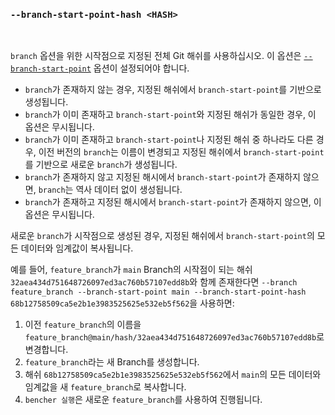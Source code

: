 ### `--branch-start-point-hash <HASH>`

<br />

`branch` 옵션을 위한 시작점으로 지정된 전체 Git 해쉬를 사용하십시오.
이 옵션은 [`--branch-start-point`][branch start point] 옵션이 설정되어야 합니다.

- `branch`가 존재하지 않는 경우, 지정된 해쉬에서 `branch-start-point`를 기반으로 생성됩니다.
- `branch`가 이미 존재하고 `branch-start-point`와 지정된 해쉬가 동일한 경우,
  이 옵션은 무시됩니다.
- `branch`가 이미 존재하고 `branch-start-point`나 지정된 해쉬 중 하나라도 다른 경우,
  이전 버전의 `branch`는 이름이 변경되고
  지정된 해쉬에서 `branch-start-point`를 기반으로 새로운 `branch`가 생성됩니다.
- `branch`가 존재하지 않고 지정된 해시에서 `branch-start-point`가 존재하지 않으면,
  `branch`는 역사 데이터 없이 생성됩니다.
- `branch`가 존재하고 지정된 해시에서 `branch-start-point`가 존재하지 않으면,
  이 옵션은 무시됩니다.

새로운 `branch`가 시작점으로 생성된 경우,
지정된 해쉬에서 `branch-start-point`의 모든 데이터와 임계값이 복사됩니다.

예를 들어, `feature_branch`가 `main` Branch의 시작점이 되는 해쉬 `32aea434d751648726097ed3ac760b57107edd8b`와 함께 존재한다면
`--branch feature_branch --branch-start-point main --branch-start-point-hash 68b12758509ca5e2b1e3983525625e532eb5f562`을 사용하면:

1. 이전 `feature_branch`의 이름을 `feature_branch@main/hash/32aea434d751648726097ed3ac760b57107edd8b`로 변경합니다.
2. `feature_branch`라는 새 Branch를 생성합니다.
3. 해쉬 `68b12758509ca5e2b1e3983525625e532eb5f562`에서 `main`의 모든 데이터와 임계값을 새 `feature_branch`로 복사합니다.
4. `bencher 실행`은 새로운 `feature_branch`를 사용하여 진행됩니다.

[start point]: /ko/docs/explanation/benchmarking/#start-point

[branch start point]: #--branch-start-point-branch